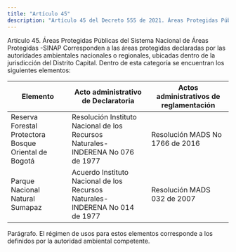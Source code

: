 ```yaml
---
title: "Artículo 45"
description: "Artículo 45 del Decreto 555 de 2021. Áreas Protegidas Públicas del Sistema Nacional de Áreas Protegidas -SINAP Corresponden a las área..."
---
```


Artículo 45. Áreas Protegidas Públicas del Sistema Nacional de Áreas Protegidas -SINAP Corresponden a las áreas protegidas declaradas por las autoridades ambientales nacionales o regionales, ubicadas dentro de la jurisdicción del Distrito Capital. Dentro de esta categoría se encuentran los siguientes elementos:
 

| Elemento | Acto administrativo de Declaratoria | Actos administrativos de reglamentación |
| --- | --- | --- |
| Reserva Forestal Protectora Bosque <br> Oriental de Bogotá | Resolución Instituto Nacional de los Recursos <br> Naturales- INDERENA No 076 de 1977 | Resolución MADS No 1766 de 2016 |
| Parque Nacional Natural Sumapaz | Acuerdo Instituto Nacional de los Recursos <br> Naturales- INDERENA No 014 de 1977 | Resolución MADS 032 de 2007 |


 
Parágrafo. El régimen de usos para estos elementos corresponde a los definidos por la autoridad ambiental competente.